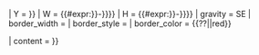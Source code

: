 <includeonly>{{Location map/Overlay
| X = {{Location map/rangemaplon|{{{1}}}|{{#if:{{{west_deg|}}}|{{decdeg|{{{west_deg|}}}|{{{west_min|}}}|{{{west_sec|}}}|{{{west_dir|}}}}}|{{{west|}}}}}}}
| Y = {{Location map/rangemaplat|{{{1}}}|{{#if:{{{north_deg|}}}|{{decdeg|{{{north_deg|}}}|{{{north_min|}}}|{{{north_sec|}}}|{{{north_dir|}}}}}|{{{north|}}}}}}}
| W = {{#expr:{{Location map/rangemaplon|{{{1}}}|{{#if:{{{east_deg|}}}|{{decdeg|{{{east_deg|}}}|{{{east_min|}}}|{{{east_sec|}}}|{{{east_dir|}}}}}|{{{east|}}}}}}}-{{Location map/rangemaplon|{{{1}}}|{{#if:{{{west_deg|}}}|{{decdeg|{{{west_deg|}}}|{{{west_min|}}}|{{{west_sec|}}}|{{{west_dir|}}}}}|{{{west|}}}}}}}}}
| H = {{#expr:{{Location map/rangemaplat|{{{1}}}|{{#if:{{{south_deg|}}}|{{decdeg|{{{south_deg|}}}|{{{south_min|}}}|{{{south_sec|}}}|{{{south_dir|}}}}}|{{{south|}}}}}}}-{{Location map/rangemaplat|{{{1}}}|{{#if:{{{north_deg|}}}|{{decdeg|{{{north_deg|}}}|{{{north_min|}}}|{{{north_sec|}}}|{{{north_dir|}}}}}|{{{north|}}}}}}}}}
| gravity = SE
| border_width = {{{border_width|}}}
| border_style = {{{border_style|}}}
| border_color = {{??|{{{border_color|}}}|red}}

| content = {{{label|}}}
}}</includeonly><noinclude>{{documentation|content=See [[Template:Location_map/Sandbox/doc]] for usage.}}</noinclude>